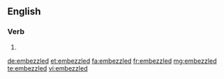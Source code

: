 ==English==

===Verb===
{{head|en}}

# {{en-past of|embezzle}}

[[de:embezzled]]
[[et:embezzled]]
[[fa:embezzled]]
[[fr:embezzled]]
[[mg:embezzled]]
[[te:embezzled]]
[[vi:embezzled]]